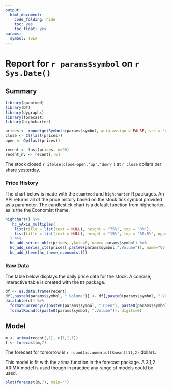 ```yaml
---
output:
  html_document:
    code_folding: hide
    toc: yes
    toc_float: yes
params:
  symbol: TSLA
---
```

  
# Report for `r params$symbol` on `r Sys.Date()`

## Summary{.tabset}

```r

library(quantmod)
library(DT)
library(dygraphs)
library(forecast)
library(highcharter)

prices <- round(getSymbols(params$symbol, auto.assign = FALSE, src = 'google'), 2)
close <- Cl(last(prices))
open <- Op(last(prices))

recent <- last(prices, n=90)
recent_nv <- recent[,-5]

```

The stock closed `r ifelse(close>open,'up','down')` at `r close` dollars per share yesterday.

### Price History

The chart below is made with the `quantmod` and `highcharter` R packages. An API returns all of the price history based on the stock tick symbol provided as a parameter. The candlestick chart is a default function from highcharter, as is the the Economist theme.


```r

highchart() %>% 
   hc_yAxis_multiples(
    list(title = list(text = NULL), height = "75%", top = "0%"),
    list(title = list(text = NULL), height = "15%", top = "80.5%", opposite = TRUE)
  ) %>%
  hc_add_series_ohlc(prices, yAxis=0, name= params$symbol) %>% 
  hc_add_series_xts(prices[,paste0(params$symbol,".Volume")], name="Volume", type="column", yAxis=1) %>% 
  hc_add_theme(hc_theme_economist())
```

### Raw Data

The table below displays the daily price data for the stock. A concise, interactive table is created with the `DT` package. 

  
```r
df <- as.data.frame(recent)
df[,paste0(params$symbol, ".Volume")] <- df[,paste0(params$symbol, ".Volume")]/1000000 
datatable(df) %>% 
  formatCurrency(c(paste0(params$symbol, ".Open"), paste0(params$symbol, ".High"), paste0(params$symbol, ".Low"), paste0(params$symbol,".Close")), digits=2) %>% 
  formatRound(c(paste0(params$symbol, ".Volume")), digits=0)
```

## Model

```r
m <- arima(recent[,1], c(1,1,1))
f <- forecast(m,7)
```

The forecast for tomorrow is `r round(as.numeric(f$mean)[1],2)` dollars.

This model is fit with the arima function in the forecast package. A 3,1,2 ARIMA model is used though in practice any range of models could be used.

```r
plot(forecast(m,7), main="")
```


